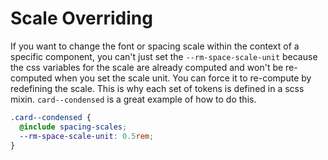 
<Meta title="Overview/Scale Overriding" />

# Scale Overriding

If you want to change the font or spacing scale within the context of a specific component, you can't just set the `--rm-space-scale-unit` because the css variables for the scale are already computed and won't be re-computed when you set the scale unit. You can force it to re-compute by redefining the scale. This is why each set of tokens is defined in a scss mixin. `card--condensed` is a great example of how to do this.

```scss
.card--condensed {
  @include spacing-scales;
  --rm-space-scale-unit: 0.5rem;
}
```
